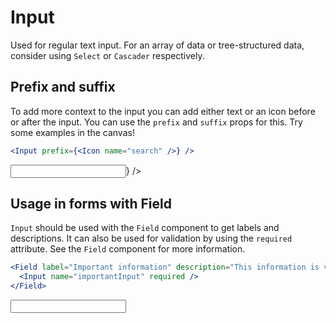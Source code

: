 
# Input

Used for regular text input. For an array of data or tree-structured data, consider using `Select` or `Cascader` respectively.

## Prefix and suffix

To add more context to the input you can add either text or an icon before or after the input. You can use the `prefix` and `suffix` props for this. Try some examples in the canvas!

```jsx
<Input prefix={<Icon name="search" />} />
```

<Preview>
  <Input prefix={<Icon name="search" />} />
</Preview>

## Usage in forms with Field

`Input` should be used with the `Field` component to get labels and descriptions. It can also be used for validation by using the `required` attribute. See the `Field` component for more information.

```jsx
<Field label="Important information" description="This information is very important, so you really need to fill it in">
  <Input name="importantInput" required />
</Field>
```

<Preview>
  <Field
    label="Important information"
    description="This information is very important, so you really need to fill it in"
  >
    <Input name="importantInput" required />
  </Field>
</Preview>
<ArgsTypes of={Input} />
